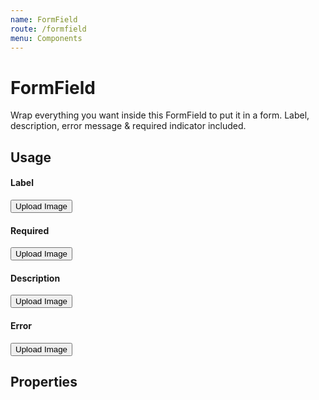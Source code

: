 ```yaml
---
name: FormField
route: /formfield
menu: Components
---
```




# FormField

Wrap everything you want inside this FormField to put it in a form. Label, description, error message & required indicator included.

## Usage

#### Label

<Playground>
  <FormField label="Change your profile picture">
    <Button>Upload Image</Button>
  </FormField>
</Playground>

#### Required

<Playground>
  <FormField label="Change your profile picture" required>
    <Button>Upload Image</Button>
  </FormField>
</Playground>

#### Description

<Playground>
  <FormField label="Change your profile picture" description="256x256 pixel is best">
    <Button>Upload Image</Button>
  </FormField>
</Playground>

#### Error

<Playground>
  <FormField
    label="Change your profile picture"
    description="256x256 pixel is best"
    hasError={true}
    error="Can't be a tiff. Please use jpg or png"
  >
    <Button>Upload Image</Button>
  </FormField>
</Playground>

## Properties

<Props of={FormField} />
